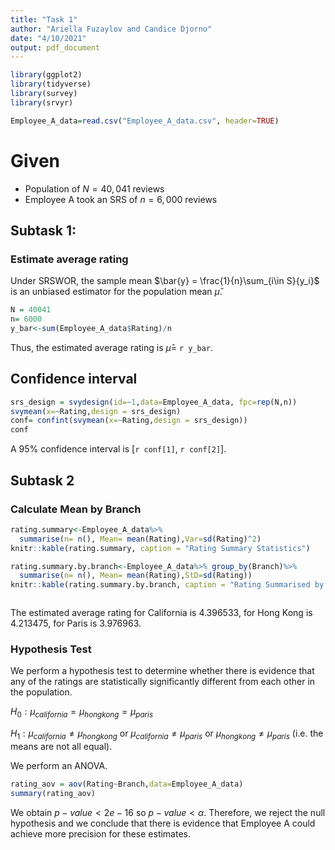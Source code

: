 ```yaml
---
title: "Task 1"
author: "Ariella Fuzaylov and Candice Djorno"
date: "4/10/2021"
output: pdf_document
---
```


```r
library(ggplot2)
library(tidyverse)
library(survey)
library(srvyr)
```


```r
Employee_A_data=read.csv("Employee_A_data.csv", header=TRUE)
```

# Given

- Population of $N = 40,041$ reviews
- Employee A took an SRS of $n = 6,000$ reviews

## Subtask 1:

### Estimate average rating

Under SRSWOR, the sample mean $\bar{y} = \frac{1}{n}\sum_{i\in S}{y_i}$ is an unbiased estimator for the population mean $\hat{\mu}$.

```r
N = 40041
n= 6000
y_bar<-sum(Employee_A_data$Rating)/n
```

Thus, the estimated average rating is $\hat{\mu}=$ `r y_bar`.

## Confidence interval
```r
srs_design = svydesign(id=~1,data=Employee_A_data, fpc=rep(N,n))
svymean(x=~Rating,design = srs_design)
conf= confint(svymean(x=~Rating,design = srs_design))
conf
```

A 95% confidence interval is [`r conf[1]`, `r conf[2]`].

## Subtask 2

### Calculate Mean by Branch

```r
rating.summary<-Employee_A_data%>%
  summarise(n= n(), Mean= mean(Rating),Var=sd(Rating)^2)
knitr::kable(rating.summary, caption = "Rating Summary Statistics")

rating.summary.by.branch<-Employee_A_data%>% group_by(Branch)%>%
  summarise(n= n(), Mean= mean(Rating),StD=sd(Rating))
knitr::kable(rating.summary.by.branch, caption = "Rating Summarised by Branch")



```

The estimated average rating for California is 4.396533, for Hong Kong is 4.213475, for Paris is 3.976963.

### Hypothesis Test
 
We perform a hypothesis test to determine whether there is evidence that any of the ratings are statistically significantly different from each other in the population.

$H_0 : {\mu}_{california}={\mu}_{hongkong}={\mu}_{paris}$

$H_1 : {\mu}_{california}\neq{\mu}_{hongkong}$ or ${\mu}_{california}\neq{\mu}_{paris}$ or 
${\mu}_{hongkong}\neq{\mu}_{paris}$ (i.e. the means are not all equal).

We perform an ANOVA.

```r
rating_aov = aov(Rating~Branch,data=Employee_A_data)
summary(rating_aov)
```

We obtain $p-value < 2e-16$ so $p-value < \alpha$. Therefore, we reject the null hypothesis and we conclude that there is evidence that Employee A could achieve more precision for these estimates.

